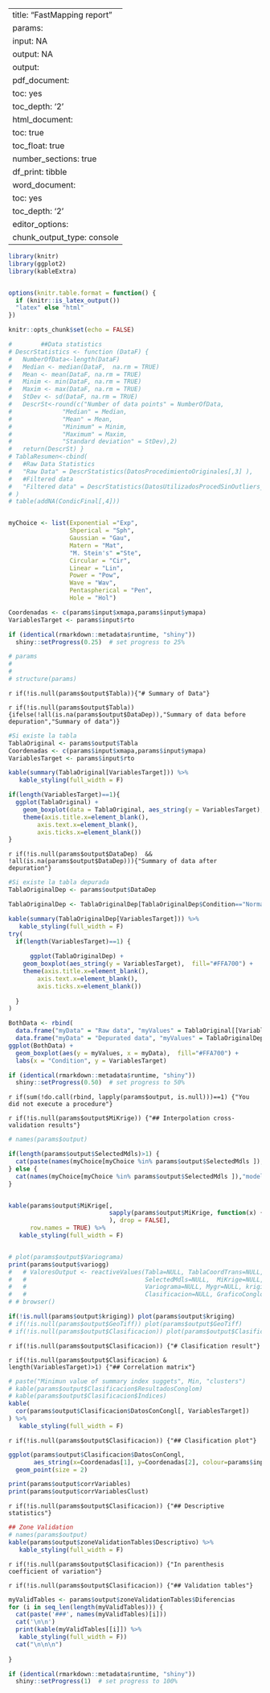 
---
title: "FastMapping report"
params:
  input: NA
  output: NA
output:
  pdf_document:
    toc: yes
    toc_depth: '2'
  html_document:
    toc: true
    toc_float: true
    number_sections: true
    df_print: tibble
  word_document:
    toc: yes
    toc_depth: '2'
editor_options: 
  chunk_output_type: console
---

```r
library(knitr)
library(ggplot2)
library(kableExtra)


options(knitr.table.format = function() {
  if (knitr::is_latex_output()) 
  "latex" else "html"
})

knitr::opts_chunk$set(echo = FALSE)

#        ##Data statistics
# DescrStatistics <- function (DataF) {
#   NumberOfData<-length(DataF)
#   Median <- median(DataF,  na.rm = TRUE)
#   Mean <- mean(DataF, na.rm = TRUE) 
#   Minim <- min(DataF, na.rm = TRUE) 
#   Maxim <- max(DataF, na.rm = TRUE) 
#   StDev <- sd(DataF, na.rm = TRUE)
#   DescrSt<-round(c("Number of data points" = NumberOfData,
#              "Median" = Median,
#              "Mean" = Mean,
#              "Minimum" = Minim,
#              "Maximum" = Maxim,
#              "Standard deviation" = StDev),2)
#   return(DescrSt) }
# TablaResumen<-cbind(
#   #Raw Data Statistics
#   "Raw Data" = DescrStatistics(DatosProcedimientoOriginales[,3] ),
#   #Filtered data
#   "Filtered data" = DescrStatistics(DatosUtilizadosProcedSinOutliers_Inlierns[,3])
# )
# table(addNA(CondicFinal[,4]))


myChoice <- list(Exponential ="Exp",
                 Shperical = "Sph",
                 Gaussian = "Gau",
                 Matern = "Mat",
                 "M. Stein's" ="Ste",
                 Circular = "Cir",
                 Linear = "Lin",
                 Power = "Pow",
                 Wave = "Wav",
                 Pentaspherical = "Pen",
                 Hole = "Hol")

Coordenadas <- c(params$input$xmapa,params$input$ymapa)
VariablesTarget <- params$input$rto

```


```r
if (identical(rmarkdown::metadata$runtime, "shiny"))
  shiny::setProgress(0.25)  # set progress to 25%
```




```r
# params
# 
# 
# structure(params)
```


`r if(!is.null(params$output$Tabla)){"# Summary of Data"}`

`r if(!is.null(params$output$Tabla)) {ifelse(!all(is.na(params$output$DataDep)),"Summary of data before depuration","Summary of data")}`

```r
#Si existe la tabla 
TablaOriginal <- params$output$Tabla
Coordenadas <- c(params$input$xmapa,params$input$ymapa)
VariablesTarget <- params$input$rto

kable(summary(TablaOriginal[VariablesTarget])) %>%
   kable_styling(full_width = F)

if(length(VariablesTarget)==1){
  ggplot(TablaOriginal) +
    geom_boxplot(data = TablaOriginal, aes_string(y = VariablesTarget),  fill="#FFBF00") +
    theme(axis.title.x=element_blank(),
        axis.text.x=element_blank(),
        axis.ticks.x=element_blank())
}

```


`r if(!is.null(params$output$DataDep)  && !all(is.na(params$output$DataDep))){"Summary of data after depuration"}`

```r

#Si existe la tabla depurada
TablaOriginalDep <- params$output$DataDep

TablaOriginalDep <- TablaOriginalDep[TablaOriginalDep$Condition=="NormalPoint",]

kable(summary(TablaOriginalDep[VariablesTarget])) %>%
   kable_styling(full_width = F)
try(
  if(length(VariablesTarget)==1) {
    
      ggplot(TablaOriginalDep) +
    geom_boxplot(aes_string(y = VariablesTarget),  fill="#FFA700") +
    theme(axis.title.x=element_blank(),
        axis.text.x=element_blank(),
        axis.ticks.x=element_blank())
    
  }
)

```



```r
BothData <- rbind(
  data.frame("myData" = "Raw data", "myValues" = TablaOriginal[[VariablesTarget]]),
  data.frame("myData" = "Depurated data", "myValues" = TablaOriginalDep[[VariablesTarget]]))
ggplot(BothData) +
  geom_boxplot(aes(y = myValues, x = myData),  fill="#FFA700") +
  labs(x = "Condition", y = VariablesTarget)
```



```r
if (identical(rmarkdown::metadata$runtime, "shiny"))
  shiny::setProgress(0.50)  # set progress to 50%
```

`r if(sum(!do.call(rbind, lapply(params$output, is.null)))==1) {"You did not execute a procedure"}`

`r if(!is.null(params$output$MiKrige)) {"## Interpolation cross-validation results"}`

```r
# names(params$output)

if(length(params$output$SelectedMdls)>1) {
  cat(paste(names(myChoice[myChoice %in% params$output$SelectedMdls ]), collapse = ", "),"models were adjusted. \n\n\n")
} else {
  cat(names(myChoice[myChoice %in% params$output$SelectedMdls ]),"model was adjusted. \n\n\n")
}


kable(params$output$MiKrige[, 
                            sapply(params$output$MiKrige, function(x) {! all(is.na(x))}
                            ), drop = FALSE],
      row.names = TRUE) %>%
   kable_styling(full_width = F)


# plot(params$output$Variograma)
print(params$output$variogg)
#   # ValoresOutput <- reactiveValues(Tabla=NULL, TablaCoordTrans=NULL,DataDep=NULL,NombresCol=NULL,
#   #                                 SelectedMdls=NULL,  MiKrige=NULL,
#   #                                 Variograma=NULL, Mygr=NULL, kriging=NULL, GeoTiff=NULL,
#   #                                 Clasificacion=NULL, GraficoConglom=NULL)
# # browser()

if(!is.null(params$output$kriging)) plot(params$output$kriging)
# if(!is.null(params$output$GeoTiff)) plot(params$output$GeoTiff)
# if(!is.null(params$output$Clasificacion)) plot(params$output$Clasificacion)
```



`r if(!is.null(params$output$Clasificacion)) {"# Clasification result"} `


`r if(!is.null(params$output$Clasificacion) & length(VariablesTarget)>1) {"## Correlation matrix"} `


```r

# paste("Minimun value of summary index suggets", Min, "clusters")
# kable(params$output$Clasificacion$ResultadosConglom)
# kable(params$output$Clasificacion$Indices)
kable(
  cor(params$output$Clasificacion$DatosConCongl[, VariablesTarget])
) %>%
   kable_styling(full_width = F)

```

`r if(!is.null(params$output$Clasificacion)) {"## Clasification plot"} `

```r

ggplot(params$output$Clasificacion$DatosConCongl, 
       aes_string(x=Coordenadas[1], y=Coordenadas[2], colour=params$input$NumClust)) + 
  geom_point(size = 2)

print(params$output$corrVariables)
print(params$output$corrVariablesClust)

```


`r if(!is.null(params$output$Clasificacion)) {"## Descriptive statistics"} `


```r
## Zone Validation
# names(params$output)
kable(params$output$zoneValidationTables$Descriptivo) %>%
   kable_styling(full_width = F)

```
`r if(!is.null(params$output$Clasificacion)) {"In parenthesis coefficient of variation"}`


`r if(!is.null(params$output$Clasificacion)) {"## Validation tables"} `

```r
myValidTables <- params$output$zoneValidationTables$Diferencias
for (i in seq_len(length(myValidTables))) {
  cat(paste('###', names(myValidTables)[i]))
  cat('\n\n')
  print(kable(myValidTables[[i]]) %>%
   kable_styling(full_width = F))
  cat("\n\n\n")
  
}


```


```r
if (identical(rmarkdown::metadata$runtime, "shiny"))
  shiny::setProgress(1)  # set progress to 100%
```


